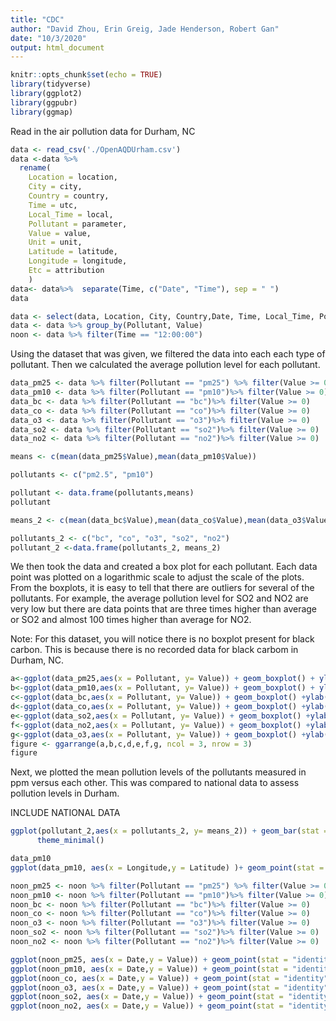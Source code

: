 ```yaml
---
title: "CDC"
author: "David Zhou, Erin Greig, Jade Henderson, Robert Gan"
date: "10/3/2020"
output: html_document
---
```


```r
knitr::opts_chunk$set(echo = TRUE)
library(tidyverse)
library(ggplot2)
library(ggpubr)
library(ggmap)
```
Read in the air pollution data for Durham, NC
```r
data <- read_csv('./OpenAQDUrham.csv')
data <-data %>% 
  rename(
    Location = location,
    City = city,
    Country = country,
    Time = utc,
    Local_Time = local,
    Pollutant = parameter,
    Value = value,
    Unit = unit,
    Latitude = latitude,
    Longitude = longitude,
    Etc = attribution
    )
data<- data%>%  separate(Time, c("Date", "Time"), sep = " ") 
data
```

```r
data <- select(data, Location, City, Country,Date, Time, Local_Time, Pollutant, Value, Unit, Latitude,Longitude)
data <- data %>% group_by(Pollutant, Value)
noon <- data %>% filter(Time == "12:00:00")
```
Using the dataset that was given, we filtered the data into each each type of pollutant. Then we calculated the average pollution level for each pollutant. 
```r
data_pm25 <- data %>% filter(Pollutant == "pm25") %>% filter(Value >= 0)
data_pm10 <- data %>% filter(Pollutant == "pm10")%>% filter(Value >= 0)
data_bc <- data %>% filter(Pollutant == "bc")%>% filter(Value >= 0)
data_co <- data %>% filter(Pollutant == "co")%>% filter(Value >= 0)
data_o3 <- data %>% filter(Pollutant == "o3")%>% filter(Value >= 0)
data_so2 <- data %>% filter(Pollutant == "so2")%>% filter(Value >= 0)
data_no2 <- data %>% filter(Pollutant == "no2")%>% filter(Value >= 0)

means <- c(mean(data_pm25$Value),mean(data_pm10$Value))

pollutants <- c("pm2.5", "pm10")

pollutant <- data.frame(pollutants,means)
pollutant

means_2 <- c(mean(data_bc$Value),mean(data_co$Value),mean(data_o3$Value),mean(data_so2$Value),mean(data_no2$Value))

pollutants_2 <- c("bc", "co", "o3", "so2", "no2")
pollutant_2 <-data.frame(pollutants_2, means_2)
```
We then took the data and created a box plot for each pollutant. Each data point was plotted on a logarithmic scale to adjust the scale of the plots. From the boxplots, it is easy to tell that there are outliers for several of the pollutants. For example, the average pollution level for SO2 and NO2 are very low but there are data points that are three times higher than average or SO2 and almost 100 times higher than average for NO2.

Note: For this dataset, you will notice there is no boxplot present for black carbon. This is because there is no recorded data for black carbom in Durham, NC.
```r
a<-ggplot(data_pm25,aes(x = Pollutant, y= Value)) + geom_boxplot() + ylab("µg/m³") + scale_y_log10() + theme_minimal()
b<-ggplot(data_pm10,aes(x = Pollutant, y= Value)) + geom_boxplot() + ylab("µg/m³") + scale_y_log10() + theme_minimal()
c<-ggplot(data_bc,aes(x = Pollutant, y= Value)) + geom_boxplot() +ylab("ppm") + scale_y_log10()+ theme_minimal()
d<-ggplot(data_co,aes(x = Pollutant, y= Value)) + geom_boxplot() +ylab("ppm") + scale_y_log10() + theme_minimal()
e<-ggplot(data_so2,aes(x = Pollutant, y= Value)) + geom_boxplot() +ylab("ppm") + scale_y_log10() + theme_minimal()
f<-ggplot(data_no2,aes(x = Pollutant, y= Value)) + geom_boxplot() +ylab("ppm") +scale_y_log10() + theme_minimal()
g<-ggplot(data_o3,aes(x = Pollutant, y= Value)) + geom_boxplot() +ylab("ppm") +scale_y_log10() +theme_minimal()
figure <- ggarrange(a,b,c,d,e,f,g, ncol = 3, nrow = 3)
figure
```
Next, we plotted the mean pollution levels of the pollutants measured in ppm versus each other. This was compared to national data to assess pollution levels in Durham. 

INCLUDE NATIONAL DATA
```r
ggplot(pollutant_2,aes(x = pollutants_2, y= means_2)) + geom_bar(stat = "identity", fill="steelblue") + 
      theme_minimal()
```

```r
data_pm10
ggplot(data_pm10, aes(x = Longitude,y = Latitude) )+ geom_point(stat = "identity", fill="steelblue")
```



```r
noon_pm25 <- noon %>% filter(Pollutant == "pm25") %>% filter(Value >= 0)
noon_pm10 <- noon %>% filter(Pollutant == "pm10")%>% filter(Value >= 0)
noon_bc <- noon %>% filter(Pollutant == "bc")%>% filter(Value >= 0)
noon_co <- noon %>% filter(Pollutant == "co")%>% filter(Value >= 0)
noon_o3 <- noon %>% filter(Pollutant == "o3")%>% filter(Value >= 0)
noon_so2 <- noon %>% filter(Pollutant == "so2")%>% filter(Value >= 0)
noon_no2 <- noon %>% filter(Pollutant == "no2")%>% filter(Value >= 0)
```


```r

ggplot(noon_pm25, aes(x = Date,y = Value)) + geom_point(stat = "identity", fill="steelblue", size = .5)  + theme_minimal() + geom_hline(yintercept = 7.775, color = "blue")+ theme(axis.text.x = element_text(angle = 90))
ggplot(noon_pm10, aes(x = Date,y = Value)) + geom_point(stat = "identity", fill="steelblue", size = .5)  + theme_minimal() + geom_hline(yintercept = 7.775, color = "blue")+ theme(axis.text.x = element_text(angle = 90))
ggplot(noon_co, aes(x = Date,y = Value)) + geom_point(stat = "identity", fill="steelblue", size = .5)  + theme_minimal() + geom_hline(yintercept = 7.775, color = "blue")+ theme(axis.text.x = element_text(angle = 90))
ggplot(noon_o3, aes(x = Date,y = Value)) + geom_point(stat = "identity", fill="steelblue", size = .5)  + theme_minimal() + geom_hline(yintercept = 7.775, color = "blue")+ theme(axis.text.x = element_text(angle = 90))
ggplot(noon_so2, aes(x = Date,y = Value)) + geom_point(stat = "identity", fill="steelblue", size = .5)  + theme_minimal() + geom_hline(yintercept = 7.775, color = "blue")+ theme(axis.text.x = element_text(angle = 90))
ggplot(noon_no2, aes(x = Date,y = Value)) + geom_point(stat = "identity", fill="steelblue", size = .5)  + theme_minimal() + geom_hline(yintercept = 7.775, color = "blue")+ theme(axis.text.x = element_text(angle = 90))

```


